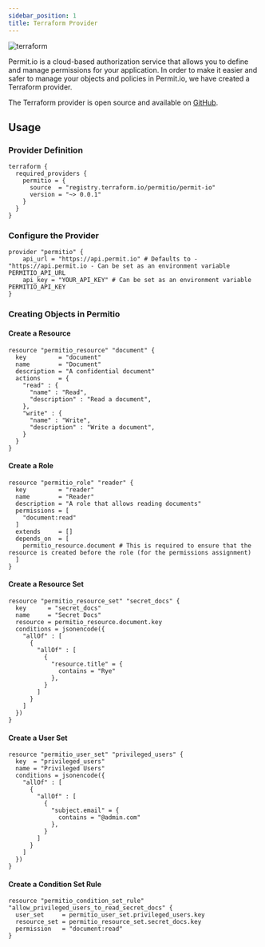 ```yaml
---
sidebar_position: 1
title: Terraform Provider
---
```

![terraform](/img/infra-as-code/tf-half.png)

Permit.io is a cloud-based authorization service that allows you to define and manage permissions for your application.
In order to make it easier and safer to manage your objects and policies in Permit.io, we have created a Terraform provider.

The Terraform provider is open source and available on [GitHub](https://github.com/permitio/terraform-provider-permit-io).

## Usage

### Provider Definition

```hcl
terraform {
  required_providers {
    permitio = {
      source  = "registry.terraform.io/permitio/permit-io"
      version = "~> 0.0.1"
    }
  }
}
```


### Configure the Provider
```hcl
provider "permitio" {
    api_url = "https://api.permit.io" # Defaults to - "https://api.permit.io - Can be set as an environment variable PERMITIO_API_URL
    api_key = "YOUR_API_KEY" # Can be set as an environment variable PERMITIO_API_KEY
}
```

### Creating Objects in Permitio

#### Create a Resource
```hcl
resource "permitio_resource" "document" {
  key         = "document"
  name        = "Document"
  description = "A confidential document"
  actions     = {
    "read" : {
      "name" : "Read",
      "description" : "Read a document",
    },
    "write" : {
      "name" : "Write",
      "description" : "Write a document",
    }
  }
}
```

#### Create a Role

```hcl
resource "permitio_role" "reader" {
  key         = "reader"
  name        = "Reader"
  description = "A role that allows reading documents"
  permissions = [
    "document:read"
  ]
  extends     = []
  depends_on  = [
    permitio_resource.document # This is required to ensure that the resource is created before the role (for the permissions assignment)
  ]
}
```


#### Create a Resource Set


```hcl
resource "permitio_resource_set" "secret_docs" {
  key      = "secret_docs"
  name     = "Secret Docs"
  resource = permitio_resource.document.key
  conditions = jsonencode({
    "allOf" : [
      {
        "allOf" : [
          {
            "resource.title" = {
              contains = "Rye"
            },
          }
        ]
      }
    ]
  })
}
```

#### Create a User Set


```hcl
resource "permitio_user_set" "privileged_users" {
  key  = "privileged_users"
  name = "Privileged Users"
  conditions = jsonencode({
    "allOf" : [
      {
        "allOf" : [
          {
            "subject.email" = {
              contains = "@admin.com"
            },
          }
        ]
      }
    ]
  })
}
```

#### Create a Condition Set Rule


```hcl
resource "permitio_condition_set_rule" "allow_privileged_users_to_read_secret_docs" {
  user_set     = permitio_user_set.privileged_users.key
  resource_set = permitio_resource_set.secret_docs.key
  permission   = "document:read"
}
```

